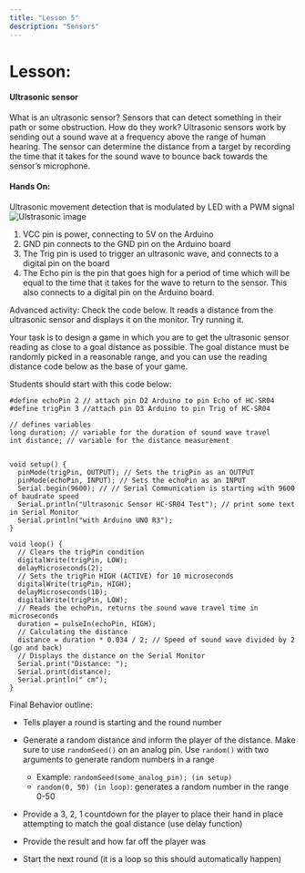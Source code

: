 ```yaml
---
title: "Lesson 5"
description: "Sensors"
---
```


# Lesson:

#### Ultrasonic sensor

What is an ultrasonic sensor? Sensors that can detect something in their path or some obstruction. How do they work? Ultrasonic sensors work by sending out a sound wave at a frequency above the range of human hearing. The sensor can determine the distance from a target by recording the time that it takes for the sound wave to bounce back towards the sensor’s microphone. 

#### Hands On:
Ultrasonic movement detection that is modulated by LED with a PWM signal
![Ulstrasonic image](../images/UltrasonicExplain.png)

1. VCC pin is power, connecting to 5V on the Arduino 
2. GND pin connects to the GND pin on the Arduino board
3. The Trig pin is used to trigger an ultrasonic wave, and connects to a digital pin on the board
4. The Echo pin is the pin that goes high for a period of time which will be equal to the time that it takes for the wave to return to the sensor. This also connects to a digital pin on the Arduino board. 

Advanced activity: Check the code below. It reads a distance from the ultrasonic sensor and displays it on the monitor. Try running it. 

Your task is to design a game in which you are to get the ultrasonic sensor reading as close to a goal distance as possible. The goal distance must be randomly picked in a reasonable range, and you can use the reading distance code below as the base of your game. 

Students should start with this code below:
```arduino
#define echoPin 2 // attach pin D2 Arduino to pin Echo of HC-SR04
#define trigPin 3 //attach pin D3 Arduino to pin Trig of HC-SR04

// defines variables
long duration; // variable for the duration of sound wave travel
int distance; // variable for the distance measurement


void setup() {
  pinMode(trigPin, OUTPUT); // Sets the trigPin as an OUTPUT
  pinMode(echoPin, INPUT); // Sets the echoPin as an INPUT
  Serial.begin(9600); // // Serial Communication is starting with 9600 of baudrate speed
  Serial.println("Ultrasonic Sensor HC-SR04 Test"); // print some text in Serial Monitor
  Serial.println("with Arduino UNO R3");
}

void loop() {
  // Clears the trigPin condition
  digitalWrite(trigPin, LOW);
  delayMicroseconds(2);
  // Sets the trigPin HIGH (ACTIVE) for 10 microseconds
  digitalWrite(trigPin, HIGH);
  delayMicroseconds(10);
  digitalWrite(trigPin, LOW);
  // Reads the echoPin, returns the sound wave travel time in microseconds
  duration = pulseIn(echoPin, HIGH);
  // Calculating the distance
  distance = duration * 0.034 / 2; // Speed of sound wave divided by 2 (go and back)
  // Displays the distance on the Serial Monitor
  Serial.print("Distance: ");
  Serial.print(distance);
  Serial.println(" cm");
}
```
Final Behavior outline:

- Tells player a round is starting and the round number
- Generate a random distance and inform the player of the distance.  Make sure to use `randomSeed()` on an analog pin.  Use `random()` with two arguments to generate random numbers in a range
    - Example: `randomSeed(some_analog_pin); (in setup)`
    - `random(0, 50) (in loop)`: generates a random number in the range 0-50

- Provide a 3, 2, 1 countdown for the player to place their hand in place attempting to match the goal distance (use delay function)
- Provide the result and how far off the player was
- Start the next round (it is a loop so this should automatically happen)
